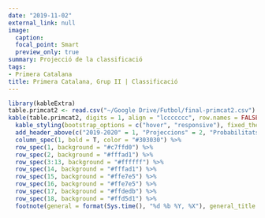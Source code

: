 ```yaml
---
date: "2019-11-02"
external_link: null
image:
  caption: 
  focal_point: Smart
  preview_only: true
summary: Projecció de la classificació
tags:
- Primera Catalana
title: Primera Catalana, Grup II | Classificació
---
```


```r
library(kableExtra)
table.primcat2 <- read.csv("~/Google Drive/Futbol/final-primcat2.csv")
kable(table.primcat2, digits = 1, align = "lccccccc", row.names = FALSE, col.names = c("Club", "Punts", "GD", "Campió", "Playoffs", "Descens", "Atacar", "Defensar"))  %>%
  kable_styling(bootstrap_options = c("hover", "responsive"), fixed_thead = T) %>%
  add_header_above(c("2019-2020" = 1, "Projeccions" = 2, "Probabilitats" = 3, "Rànquings" = 2), background = "white") %>%
  column_spec(1, bold = T, color = "#303030") %>%
  row_spec(1, background = "#c7ffd0") %>%
  row_spec(2, background = "#fffad1") %>%
  row_spec(3:13, background = "#ffffff") %>%
  row_spec(14, background = "#fffad1") %>%
  row_spec(15, background = "#ffe7e5") %>%
  row_spec(16, background = "#ffe7e5") %>%
  row_spec(17, background = "#ffdedb") %>%
  row_spec(18, background = "#ffd5d1") %>%
  footnote(general = format(Sys.time(), "%d %b %Y, %X"), general_title = "Actualitzat:", footnote_as_chunk = T)
```

